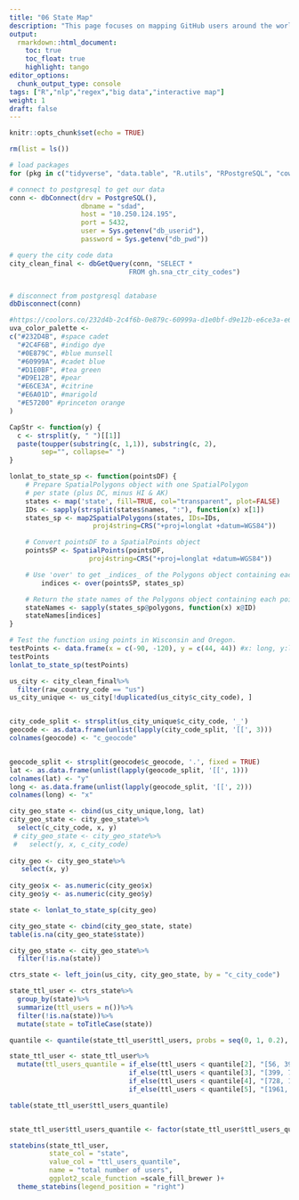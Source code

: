 ```yaml
---
title: "06 State Map"
description: "This page focuses on mapping GitHub users around the world."
output: 
  rmarkdown::html_document:
    toc: true
    toc_float: true
    highlight: tango
editor_options: 
  chunk_output_type: console
tags: ["R","nlp","regex","big data","interactive map"]
weight: 1
draft: false
---
```


```r
knitr::opts_chunk$set(echo = TRUE)
```

```r
rm(list = ls())

# load packages
for (pkg in c("tidyverse", "data.table", "R.utils", "RPostgreSQL", "cowplot", "maditr", "stringr", "stringi",  "dplyr", "leaflet", "leaflet.extras", "sp", "maps", "maptools", "statebins", "tools", "statebins","sp", "maps", "maptools")) {library(pkg, character.only = TRUE)}

# connect to postgresql to get our data
conn <- dbConnect(drv = PostgreSQL(), 
                  dbname = "sdad", 
                  host = "10.250.124.195", 
                  port = 5432, 
                  user = Sys.getenv("db_userid"), 
                  password = Sys.getenv("db_pwd"))

# query the city code data
city_clean_final <- dbGetQuery(conn, "SELECT *
                              FROM gh.sna_ctr_city_codes")


# disconnect from postgresql database 
dbDisconnect(conn)

#https://coolors.co/232d4b-2c4f6b-0e879c-60999a-d1e0bf-d9e12b-e6ce3a-e6a01d-e57200-fdfdfd
uva_color_palette <- 
c("#232D4B", #space cadet
  "#2C4F6B", #indigo dye
  "#0E879C", #blue munsell
  "#60999A", #cadet blue
  "#D1E0BF", #tea green
  "#D9E12B", #pear
  "#E6CE3A", #citrine
  "#E6A01D", #marigold
  "#E57200" #princeton orange
)

CapStr <- function(y) {
  c <- strsplit(y, " ")[[1]]
  paste(toupper(substring(c, 1,1)), substring(c, 2),
        sep="", collapse=" ")
}
```

```r
lonlat_to_state_sp <- function(pointsDF) {
    # Prepare SpatialPolygons object with one SpatialPolygon
    # per state (plus DC, minus HI & AK)
    states <- map('state', fill=TRUE, col="transparent", plot=FALSE)
    IDs <- sapply(strsplit(states$names, ":"), function(x) x[1])
    states_sp <- map2SpatialPolygons(states, IDs=IDs,
                     proj4string=CRS("+proj=longlat +datum=WGS84"))

    # Convert pointsDF to a SpatialPoints object 
    pointsSP <- SpatialPoints(pointsDF, 
                    proj4string=CRS("+proj=longlat +datum=WGS84"))

    # Use 'over' to get _indices_ of the Polygons object containing each point 
        indices <- over(pointsSP, states_sp)

    # Return the state names of the Polygons object containing each point
    stateNames <- sapply(states_sp@polygons, function(x) x@ID)
    stateNames[indices]
}

# Test the function using points in Wisconsin and Oregon.
testPoints <- data.frame(x = c(-90, -120), y = c(44, 44)) #x: long, y:lat
testPoints
lonlat_to_state_sp(testPoints)

```


```r
us_city <- city_clean_final%>%
  filter(raw_country_code == "us")
us_city_unique <- us_city[!duplicated(us_city$c_city_code), ]


city_code_split <- strsplit(us_city_unique$c_city_code, '_')
geocode <- as.data.frame(unlist(lapply(city_code_split, '[[', 3)))
colnames(geocode) <- "c_geocode"


geocode_split <- strsplit(geocode$c_geocode, '.', fixed = TRUE)
lat <- as.data.frame(unlist(lapply(geocode_split, '[[', 1)))
colnames(lat) <- "y"
long <- as.data.frame(unlist(lapply(geocode_split, '[[', 2)))
colnames(long) <- "x"

city_geo_state <- cbind(us_city_unique,long, lat)
city_geo_state <- city_geo_state%>%
  select(c_city_code, x, y)
 # city_geo_state <- city_geo_state%>%
 #   select(y, x, c_city_code)
 
city_geo <- city_geo_state%>%
   select(x, y)
 
city_geo$x <- as.numeric(city_geo$x)   
city_geo$y <- as.numeric(city_geo$y)   

state <- lonlat_to_state_sp(city_geo)

city_geo_state <- cbind(city_geo_state, state)
table(is.na(city_geo_state$state))

city_geo_state <- city_geo_state%>%
  filter(!is.na(state))
```

```r
ctrs_state <- left_join(us_city, city_geo_state, by = "c_city_code")

state_ttl_user <- ctrs_state%>%
  group_by(state)%>%
  summarize(ttl_users = n())%>%
  filter(!is.na(state))%>%
  mutate(state = toTitleCase(state))

quantile <- quantile(state_ttl_user$ttl_users, probs = seq(0, 1, 0.2), na.rm = FALSE, names = TRUE, type = 7)

state_ttl_user <- state_ttl_user%>%
  mutate(ttl_users_quantile = if_else(ttl_users < quantile[2], "[56, 399)",
                              if_else(ttl_users < quantile[3], "[399, 728)",
                              if_else(ttl_users < quantile[4], "[728, 1961)",
                              if_else(ttl_users < quantile[5], "[1961, 3885)", "[3885, 40379)")))))

table(state_ttl_user$ttl_users_quantile)


state_ttl_user$ttl_users_quantile <- factor(state_ttl_user$ttl_users_quantile, levels = c("[56, 399)", "[399, 728)","[728, 1961)","[1961, 3885)", "[3885, 40379)" ))

statebins(state_ttl_user, 
          state_col = "state", 
          value_col = "ttl_users_quantile",
          name = "total number of users", 
          ggplot2_scale_function =scale_fill_brewer )+
  theme_statebins(legend_position = "right")
```


